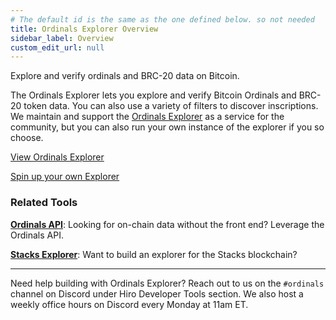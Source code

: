 ```yaml
---
# The default id is the same as the one defined below. so not needed
title: Ordinals Explorer Overview
sidebar_label: Overview
custom_edit_url: null
---
```



<p class="p-3 rounded-lg bg-neutral-100 text-neutral-500 dark:bg-neutral-800 dark:text-neutral-400">Explore and verify ordinals and BRC-20 data on Bitcoin.</p>

<div class="mb-10"></div>

The Ordinals Explorer lets you explore and verify Bitcoin Ordinals and BRC-20 token data. You can also use a variety of filters to discover inscriptions. We maintain and support the [Ordinals Explorer](https://ordinals.hiro.so) as a service for the community, but you can also run your own instance of the explorer if you so choose.

[View Ordinals Explorer](https://ordinals.hiro.so)

[Spin up your own Explorer](./getting-started.md)

### Related Tools

**[Ordinals API](../ordinals-api/index.mdx)**: Looking for on-chain data without the front end? Leverage the Ordinals API.

**[Stacks Explorer](../explorer/index.mdx)**: Want to build an explorer for the Stacks blockchain?

---

Need help building with Ordinals Explorer? Reach out to us on the `#ordinals` channel on Discord under Hiro Developer Tools section. We also host a weekly office hours on Discord every Monday at 11am ET.